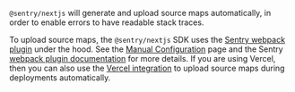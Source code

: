 `@sentry/nextjs` will generate and upload source maps automatically, in order to enable errors to have readable stack traces.

To upload source maps, the `@sentry/nextjs` SDK uses the [Sentry webpack plugin](https://www.npmjs.com/package/@sentry/webpack-plugin) under the hood. See the [Manual Configuration](../manual-setup/#configure-source-maps) page and the Sentry [webpack plugin documentation](https://www.npmjs.com/package/@sentry/webpack-plugin) for more details. If you are using Vercel, then you can also use the [Vercel integration](/product/integrations/deployment/vercel/) to upload source maps during deployments automatically.
